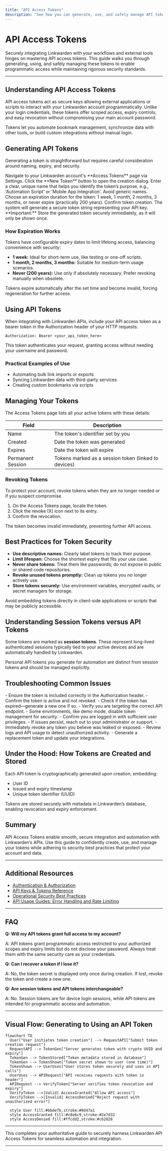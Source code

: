 ```yaml
---
title: "API Access Tokens"
description: "See how you can generate, use, and safely manage API tokens to integrate Linkwarden with other tools or automate your workflows. The page outlines best practices for generating, revoking, and protecting API keys and describes their role in secure programmatic access."
---
```


# API Access Tokens

Securely integrating Linkwarden with your workflows and external tools hinges on mastering API access tokens. This guide walks you through generating, using, and safely managing these tokens to enable programmatic access while maintaining rigorous security standards.

---

## Understanding API Access Tokens

API access tokens act as secure keys allowing external applications or scripts to interact with your Linkwarden account programmatically. Unlike your login credentials, these tokens offer scoped access, expiry controls, and easy revocation without compromising your main account password.

Tokens let you automate bookmark management, synchronize data with other tools, or build custom integrations without manual login.


## Generating API Tokens

Generating a token is straightforward but requires careful consideration around naming, expiry, and security.

<Steps>
<Step title="Open the Access Tokens Settings">
Navigate to your Linkwarden account's **Access Tokens** page via Settings.
</Step>
<Step title="Initiate New Token Creation">
Click the **New Token** button to open the creation dialog.
</Step>
<Step title="Provide a Descriptive Name">
Enter a clear, unique name that helps you identify the token’s purpose, e.g., 'Automation Script' or 'Mobile App Integration'. Avoid generic names.
</Step>
<Step title="Select Expiration Period">
Choose an expiration duration for the token: 1 week, 1 month, 2 months, 3 months, or never expire (practically 200 years).
</Step>
<Step title="Generate Token">
Confirm token creation. The system will generate a secure token string representing your API key.
</Step>
<Step title="Securely Store the Token">
**Important:** Store the generated token securely immediately, as it will only be shown once.
</Step>
</Steps>


### How Expiration Works

Tokens have configurable expiry dates to limit lifelong access, balancing convenience with security:

- **1 week:** Ideal for short-term use, like testing or one-off scripts.
- **1 month, 2 months, 3 months:** Suitable for medium-term usage scenarios.
- **Never (200 years):** Use only if absolutely necessary. Prefer revoking manually when obsolete.

Tokens expire automatically after the set time and become invalid,
forcing regeneration for further access.


## Using API Tokens

When integrating with Linkwarden APIs, include your API access token as a bearer token in the Authorization header of your HTTP requests:

```http
Authorization: Bearer <your_api_token_here>
```

This token authenticates your request, granting access without needing your username and password.

### Practical Examples of Use

- Automating bulk link imports or exports
- Syncing Linkwarden data with third-party services
- Creating custom bookmarks via scripts


## Managing Your Tokens

The Access Tokens page lists all your active tokens with these details:

| Field          | Description                               |
|----------------|-------------------------------------------|
| Name           | The token's identifier set by you         |
| Created        | Date the token was generated               |
| Expires        | Date the token will expire                 |
| Permanent Session | Tokens marked as a session token (linked to devices) |


### Revoking Tokens

To protect your account, revoke tokens when they are no longer needed or if you suspect compromise.

1. On the Access Tokens page, locate the token.
2. Click the revoke (X) icon next to its entry.
3. Confirm the revocation.

The token becomes invalid immediately, preventing further API access.


## Best Practices for Token Security

- **Use descriptive names:** Clearly label tokens to track their purpose.
- **Limit lifespan:** Choose the shortest expiry that fits your use case.
- **Never share tokens:** Treat them like passwords; do not expose in public or shared code repositories.
- **Revoke unused tokens promptly:** Clean up tokens you no longer actively use.
- **Store tokens securely:** Use environment variables, encrypted vaults, or secret managers for storage.

<Tip>
Avoid embedding tokens directly in client-side applications or scripts that may be publicly accessible.
</Tip>


## Understanding Session Tokens versus API Tokens

Some tokens are marked as **session tokens**. These represent long-lived authenticated sessions typically tied to your active devices and are automatically handled by Linkwarden.

Personal API tokens you generate for automation are distinct from session tokens and should be managed explicitly.


## Troubleshooting Common Issues

<AccordionGroup title="Common Token Issues">  
<Accordion title="Token Not Working or Unauthorized Access">  
- Ensure the token is included correctly in the Authorization header.
- Confirm the token is active and not revoked.
- Check if the token has expired—generate a new one if so.
- Verify you are targeting the correct API endpoint.
</Accordion>  
<Accordion title="Can’t Generate or Revoke Tokens">  
- Some environments, like demo mode, disable token management for security.
- Confirm you are logged in with sufficient user privileges.
- If issues persist, reach out to your administrator or support.
</Accordion>  
<Accordion title="Token Exposure Concerns">  
- Immediately revoke any token you believe was leaked or exposed.
- Review logs and API usage to detect unauthorized activity.
- Generate a replacement token and update your integrations.
</Accordion>  
</AccordionGroup>


## Under the Hood: How Tokens are Created and Stored

Each API token is cryptographically generated upon creation, embedding:

- User ID
- Issued and expiry timestamp
- Unique token identifier (UUID)

Tokens are stored securely with metadata in Linkwarden’s database, enabling revocation and expiry enforcement.


## Summary

API Access Tokens enable smooth, secure integration and automation with Linkwarden’s APIs. Use this guide to confidently create, use, and manage your tokens while adhering to security best practices that protect your account and data.


---

## Additional Resources

- [Authentication & Authorization](https://linkwarden.com/security/auth-and-access/authentication-methods)
- [API Keys & Tokens Reference](https://linkwarden.com/api-reference/advanced-features/tokens-and-api-keys)
- [Operational Security Best Practices](https://linkwarden.com/security/security-best-practices-compliance/operational-hardening)
- [API Usage Guides: Error Handling and Rate Limiting](https://linkwarden.com/api-reference/api-usage-guides/error-handling-status-codes)


---

## FAQ

**Q: Will my API tokens grant full access to my account?**

A: API tokens grant programmatic access restricted to your authorized scopes and expiry limits but do not disclose your password. Always treat them with the same security care as your credentials.


**Q: Can I recover a token if I lose it?**

A: No, the token secret is displayed only once during creation. If lost, revoke the token and create a new one.


**Q: Are session tokens and API tokens interchangeable?**

A: No. Session tokens are for device login sessions, while API tokens are intended for programmatic access and automation.


---

## Visual Flow: Generating to Using an API Token

```mermaid
flowchart TD
  User["User initiates token creation"] --> RequestAPI["Submit token creation request"]
  RequestAPI --> TokenGen["Server generates token with crypto UUID and expiry"]
  TokenGen --> TokenStored["Token metadata stored in database"]
  TokenGen --> TokenShown["Token secret shown to user (one time)"]
  TokenShown --> UserUses["User stores token securely and uses in API calls"]
  UserUses --> APIRequest["API receives requests with token in header"]
  APIRequest --> VerifyToken["Server verifies token revocation and expiry"]
  VerifyToken -->|Valid| AccessGranted["Allow API access"]
  VerifyToken -->|Invalid| AccessDenied["Reject request with unauthorized error"]

  style User fill:#bbdefb,stroke:#0d47a1
  style AccessGranted fill:#c8e6c9,stroke:#2e7d32
  style AccessDenied fill:#ffcdd2,stroke:#c62828

```

---

This completes your authoritative guide to securely harness Linkwarden API Access Tokens for seamless automation and integration.


---